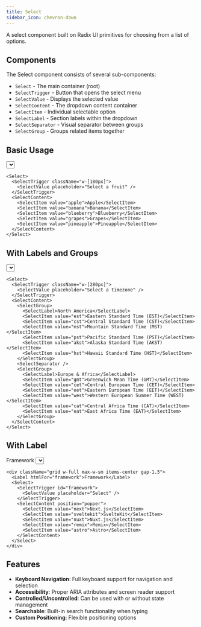 ```yaml
---
title: Select
sidebar_icon: chevron-down
---
```


A select component built on Radix UI primitives for choosing from a list of options.

## Components

The Select component consists of several sub-components:

- `Select` - The main container (root)
- `SelectTrigger` - Button that opens the select menu
- `SelectValue` - Displays the selected value
- `SelectContent` - The dropdown content container
- `SelectItem` - Individual selectable option
- `SelectLabel` - Section labels within the dropdown
- `SelectSeparator` - Visual separator between groups
- `SelectGroup` - Groups related items together

## Basic Usage

<Select>
  <SelectTrigger className="w-[180px]">
    <SelectValue placeholder="Select a fruit" />
  </SelectTrigger>
  <SelectContent>
    <SelectItem value="apple">Apple</SelectItem>
    <SelectItem value="banana">Banana</SelectItem>
    <SelectItem value="blueberry">Blueberry</SelectItem>
    <SelectItem value="grapes">Grapes</SelectItem>
    <SelectItem value="pineapple">Pineapple</SelectItem>
  </SelectContent>
</Select>

```tsx
<Select>
  <SelectTrigger className="w-[180px]">
    <SelectValue placeholder="Select a fruit" />
  </SelectTrigger>
  <SelectContent>
    <SelectItem value="apple">Apple</SelectItem>
    <SelectItem value="banana">Banana</SelectItem>
    <SelectItem value="blueberry">Blueberry</SelectItem>
    <SelectItem value="grapes">Grapes</SelectItem>
    <SelectItem value="pineapple">Pineapple</SelectItem>
  </SelectContent>
</Select>
```

## With Labels and Groups

<Select>
  <SelectTrigger className="w-[280px]">
    <SelectValue placeholder="Select a timezone" />
  </SelectTrigger>
  <SelectContent>
    <SelectGroup>
      <SelectLabel>North America</SelectLabel>
      <SelectItem value="est">Eastern Standard Time (EST)</SelectItem>
      <SelectItem value="cst">Central Standard Time (CST)</SelectItem>
      <SelectItem value="mst">Mountain Standard Time (MST)</SelectItem>
      <SelectItem value="pst">Pacific Standard Time (PST)</SelectItem>
      <SelectItem value="akst">Alaska Standard Time (AKST)</SelectItem>
      <SelectItem value="hst">Hawaii Standard Time (HST)</SelectItem>
    </SelectGroup>
    <SelectSeparator />
    <SelectGroup>
      <SelectLabel>Europe & Africa</SelectLabel>
      <SelectItem value="gmt">Greenwich Mean Time (GMT)</SelectItem>
      <SelectItem value="cet">Central European Time (CET)</SelectItem>
      <SelectItem value="eet">Eastern European Time (EET)</SelectItem>
      <SelectItem value="west">Western European Summer Time (WEST)</SelectItem>
      <SelectItem value="cat">Central Africa Time (CAT)</SelectItem>
      <SelectItem value="eat">East Africa Time (EAT)</SelectItem>
    </SelectGroup>
  </SelectContent>
</Select>

```tsx
<Select>
  <SelectTrigger className="w-[280px]">
    <SelectValue placeholder="Select a timezone" />
  </SelectTrigger>
  <SelectContent>
    <SelectGroup>
      <SelectLabel>North America</SelectLabel>
      <SelectItem value="est">Eastern Standard Time (EST)</SelectItem>
      <SelectItem value="cst">Central Standard Time (CST)</SelectItem>
      <SelectItem value="mst">Mountain Standard Time (MST)</SelectItem>
      <SelectItem value="pst">Pacific Standard Time (PST)</SelectItem>
      <SelectItem value="akst">Alaska Standard Time (AKST)</SelectItem>
      <SelectItem value="hst">Hawaii Standard Time (HST)</SelectItem>
    </SelectGroup>
    <SelectSeparator />
    <SelectGroup>
      <SelectLabel>Europe & Africa</SelectLabel>
      <SelectItem value="gmt">Greenwich Mean Time (GMT)</SelectItem>
      <SelectItem value="cet">Central European Time (CET)</SelectItem>
      <SelectItem value="eet">Eastern European Time (EET)</SelectItem>
      <SelectItem value="west">Western European Summer Time (WEST)</SelectItem>
      <SelectItem value="cat">Central Africa Time (CAT)</SelectItem>
      <SelectItem value="eat">East Africa Time (EAT)</SelectItem>
    </SelectGroup>
  </SelectContent>
</Select>
```

## With Label

<div className="grid w-full max-w-sm items-center gap-1.5">
  <Label htmlFor="framework">Framework</Label>
  <Select>
    <SelectTrigger id="framework">
      <SelectValue placeholder="Select" />
    </SelectTrigger>
    <SelectContent position="popper">
      <SelectItem value="next">Next.js</SelectItem>
      <SelectItem value="sveltekit">SvelteKit</SelectItem>
      <SelectItem value="nuxt">Nuxt.js</SelectItem>
      <SelectItem value="remix">Remix</SelectItem>
      <SelectItem value="astro">Astro</SelectItem>
    </SelectContent>
  </Select>
</div>

```tsx
<div className="grid w-full max-w-sm items-center gap-1.5">
  <Label htmlFor="framework">Framework</Label>
  <Select>
    <SelectTrigger id="framework">
      <SelectValue placeholder="Select" />
    </SelectTrigger>
    <SelectContent position="popper">
      <SelectItem value="next">Next.js</SelectItem>
      <SelectItem value="sveltekit">SvelteKit</SelectItem>
      <SelectItem value="nuxt">Nuxt.js</SelectItem>
      <SelectItem value="remix">Remix</SelectItem>
      <SelectItem value="astro">Astro</SelectItem>
    </SelectContent>
  </Select>
</div>
```

## Features

- **Keyboard Navigation**: Full keyboard support for navigation and selection
- **Accessibility**: Proper ARIA attributes and screen reader support
- **Controlled/Uncontrolled**: Can be used with or without state management
- **Searchable**: Built-in search functionality when typing
- **Custom Positioning**: Flexible positioning options
